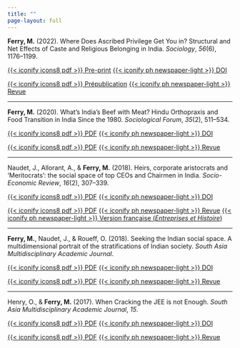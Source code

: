 ---
title: ""
page-layout: full
---

**Ferry, M.** (2022). Where Does Ascribed Privilege Get You in? Structural and Net Effects of Caste and Religious Belonging in India. *Sociology*, *56*(6), 1176--1199.

::: {.content-visible when-profile="english"}
[{{< iconify icons8 pdf >}} Pre-print](ferry-2022/Classmob_sociology2022_vaccepted.pdf) [{{< iconify ph newspaper-light >}} DOI](https://doi.org/10.1177/00380385221083890)
:::

::: {.content-visible when-profile="french"}
[{{< iconify icons8 pdf >}} Prépublication](ferry-2022/Classmob_sociology2022_vaccepted.pdf) [{{< iconify ph newspaper-light >}} Revue](https://doi.org/10.1177/00380385221083890)
:::

------------------------------------------------------------------------

**Ferry, M.** (2020). What's India's Beef with Meat? Hindu Orthopraxis and Food Transition in India Since the 1980. *Sociological Forum*, *35*(2), 511--534.

::: {.content-visible when-profile="english"}
[{{< iconify icons8 pdf >}} PDF](ferry-2020/socf.12592.pdf) [{{< iconify ph newspaper-light >}} DOI](https://doi.org/10.1111/socf.12592)
:::

::: {.content-visible when-profile="french"}
[{{< iconify icons8 pdf >}} PDF](ferry-2020/socf.12592.pdf) [{{< iconify ph newspaper-light >}} Revue](https://doi.org/10.1111/socf.12592)
:::

------------------------------------------------------------------------

Naudet, J., Allorant, A., & **Ferry, M.** (2018). Heirs, corporate aristocrats and 'Meritocrats': the social space of top CEOs and Chairmen in India. *Socio-Economic Review*, *16*(2), 307--339.

::: {.content-visible when-profile="english"}
[{{< iconify icons8 pdf >}} PDF](naudet-allorant-ferry-2018/ser.pdf) [{{< iconify ph newspaper-light >}} DOI](https://doi.org/10.1093/ser/mwx035)
:::

::: {.content-visible when-profile="french"}
[{{< iconify icons8 pdf >}} PDF](naudet-allorant-ferry-2018/ser.pdf) [{{< iconify ph newspaper-light >}} Revue](https://doi.org/10.1093/ser/mwx035) [{{< iconify ph newspaper-light >}} Version française (*Entreprises et Histoire*)](naudet-allorant-ferry-2018/EH_090_0088-2-19.pdf.pdf)
:::

------------------------------------------------------------------------

**Ferry, M.**, Naudet, J., & Roueff, O. (2018). Seeking the Indian social space. A multidimensional portrait of the stratifications of Indian society. *South Asia Multidisciplinary Academic Journal*.

::: {.content-visible when-profile="english"}
[{{< iconify icons8 pdf >}} PDF](ferry-naudet-roueff-2018/samaj-4462) [{{< iconify ph newspaper-light >}} DOI](https://doi.org/10.4000/samaj.4462)
:::

::: {.content-visible when-profile="french"}
[{{< iconify icons8 pdf >}} PDF](ferry-naudet-roueff-2018/samaj-4462) [{{< iconify ph newspaper-light >}} Revue](https://doi.org/10.4000/samaj.4462)
:::

------------------------------------------------------------------------

Henry, O., & **Ferry, M.** (2017). When Cracking the JEE is not Enough. *South Asia Multidisciplinary Academic Journal*, *15*.

::: {.content-visible when-profile="english"}
[{{< iconify icons8 pdf >}} PDF](henry-ferry-2017/samaj-4291) [{{< iconify ph newspaper-light >}} DOI](https://doi.org/10.4000/samaj.4291)
:::

::: {.content-visible when-profile="french"}
[{{< iconify icons8 pdf >}} PDF](henry-ferry-2017/samaj-4291) [{{< iconify ph newspaper-light >}} Revue](https://doi.org/10.4000/samaj.4291)
:::
